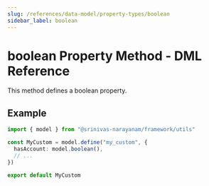 ```yaml
---
slug: /references/data-model/property-types/boolean
sidebar_label: boolean
---
```



# boolean Property Method - DML Reference

This method defines a boolean property.

## Example

```ts
import { model } from "@srinivas-narayanam/framework/utils"

const MyCustom = model.define("my_custom", {
  hasAccount: model.boolean(),
  // ...
})

export default MyCustom
```
